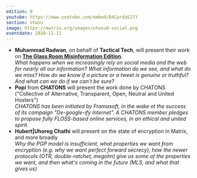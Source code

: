 ```yaml
---
edition: 8
youtube: https://www.youtube.com/embed/D4CprdzE2lY
section: otwsu
image: https://matrix.org/images/otwsu8-social.png
eventdate: 2020-11-11
---
```


* **Muhammad Radwan**, on behalf of **Tactical Tech**, will present their work on **[The Glass Room Misinformation Edition](https://theglassroom.org/misinformation/)**.  
*What happens when we increasingly rely on social media and the web for nearly all our information? What information do we see, and what do we miss? How do we know if a picture or a tweet is genuine or truthful? And what can we do if we can’t be sure?*
* **Popi** from **CHATONS** will present the work done by CHATONS ("Collective of Alternative, Transparent, Open, Neutral and United Hosters")  
*CHATONS has been initiated by Framasoft, in the wake ot the success of its campaign "De-google-ify Internet". A CHATONS member pledges to propose fully FLOSS-based online services, in an ethical and united spirit.*
* **Hubert|Uhoreg Chathi** will present on the state of encryption in Matrix, and more broadly  
*Why the PGP model is insufficient, what properties we want from encryption (e.g. why we want perfect forward secrecy), how the newer protocols (OTR, double-ratchet, megolm) give us some of the properties we want, and then what's coming in the future (MLS, and what that gives us)*